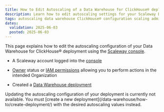 ```yaml
---
title: How to Edit Autoscaling of a Data Warehouse for ClickHouse® deployment
description: Learn how to edit autoscaling settings for your Scaleway Data Warehouse for ClickHouse® deployment.
tags: autoscaling data warehouse ClickHouse® configuration scaling admin administrator node cpu memory update scaling
dates:
  validation: 2025-06-03
  posted: 2025-06-03
---
```



This page explains how to edit the autoscaling configuration of your Data Warehouse for ClickHouse® deployment using the [Scaleway console](https://console.scaleway.com/).

<Requirements />

- A Scaleway account logged into the [console](https://console.scaleway.com)
- [Owner](/iam/concepts/#owner) status or [IAM permissions](/iam/concepts/#permission) allowing you to perform actions in the intended Organization

- Created a [Data Warehouse deployment](/data-warehouse/how-to/create-deployment/)

<Message type="important">
Updating the autoscaling configuration of your deployment is currently not available. You must [create a new deployment](/data-warehouse/how-to/create-deployment/) with the desired autoscaling values instead. 
</Message>